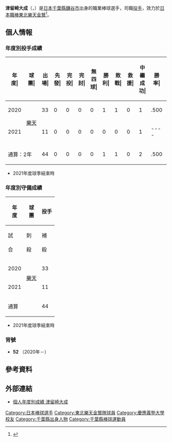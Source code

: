 {{Infobox NPB player|
|name=津留崎大成|
|image=|
|width=300|
|position=投手|
|team=東北樂天金鷲|
|number=52|
|bats=右|
|throws=右|
|birthdate={{birth_date_and_age|1997|10|10|mf=y}}|
|birthplace={{JPN}}[[千葉縣|千葉縣]][[鎌谷市|鎌谷市]]|
|debutdate=9月19日
|debutyear=2020年
|debutteam=東北樂天金鷲
|statyear=2020年球季
|stat1label=勝投－敗投
|stat1value=1－1
|stat2label=中繼－救援
|stat2value=2－0
|stat3label=三振－四壞
|stat3value=31－23
|stat4label=防禦率
|stat4value=4.40
|teams=<nowiki></nowiki> 
* [[慶應義塾高等學校|慶應義塾高等學校]]
* [[慶應義塾大學|慶應義塾大學]]
* [[東北樂天金鷲|東北樂天金鷲]](2020年－)
}}

'''津留崎大成'''（{{jpn|j=津留﨑 大成|hg=つるさき たいせい|rm=Tsurusaki Taisei}}，{{bd|1997年|10月10日||catIdx=Tsurusaki, Taisei}}）是[[日本|日本]][[千葉縣|千葉縣]][[鎌谷市|鎌谷市]]出身的職業棒球選手，司職[[投手|投手]]，效力於[[日本職棒|日本職棒]][[東北樂天金鷲|東北樂天金鷲]]<ref>{{cite web|url=https://www.sanspo.com/baseball/news/20191122/gol19112215370001-n1.html|title=楽天が新入団選手発表　ドラ１小深田は背番号０|publisher=サンケイスポーツ|date=2019-11-22|access-date=2020-11-13|archive-date=2019-12-20|archive-url=https://web.archive.org/web/20191220042437/https://www.sanspo.com/baseball/news/20191122/gol19112215370001-n1.html|dead-url=no}}</ref>。
 
== 個人情報 ==
=== 年度別投手成績 ===
{| class="wikitable" style="text-align:right; font-size:small"
|-bgcolor="#efefef"
!年<br>度|!!球<br>團|!!出<br>場|!!先<br>發|!!完<br>投|!!完<br>封|!!無<br>四<br>球|!!勝<br>利|!!敗<br>戰|!!救<br>援|!!中<br>繼<br>成<br>功|!!勝<br>率|!!打<br>者|!!投<br>球<br>局<br>數|!!被<br>安<br>打|!!被<br>全<br>壘<br>打|!!保<br>送|!!敬<br>遠|!!觸<br>身<br>球|!!三<br>振<br>數|!!暴<br>投|!!犯<br>規|!!失分|!!自<br>責<br>分|!!防<br>禦<br>率|!!WHIP
|-
|style="text-align:center;"|2020
|rowspan="2" style="text-align: center; white-space: nowrap;"|[[東北樂天金鷲|樂天]]
|33||0||0||0||0||1||1||0||1||.500||124||34.1||30||1||18||0||1||24||2||0||17||16||4.19||1.40
|-
|style="text-align:center;"|2021
|11||0||0||0||0||0||0||0||1||----||47||10.2||11||0||5||1||0||7||0||0||6||6||5.06||1.50
|-
!colspan="2"|通算：2年
|44||0||0||0||0||1||1||0||2||.500||194||45.0||41||1||23||1||1||31||2||0||23||22||4.40||1.42
|}
* 2021年度球季結束時

=== 年度別守備成績 ===
{| class="wikitable" style="text-align: right; font-size: small; border-collapse:collapse; padding: 1px;"
!rowspan="2"|年<br />度!!rowspan="2"|球<br />團!!colspan="10"|投手
|-style="line-height:1.25em;"
!試<br /><br />合!!刺<br /><br />殺!!補<br /><br />殺!!失<br /><br />誤!!雙<br /><br />殺!!守<br />備<br />率
|-
|style="text-align: center;"|2020
|rowspan="2" style="text-align: center; white-space: nowrap;"|[[東北樂天金鷲|樂天]]
|33||2||5||0||0||1.000
|-
|style="text-align:center;"|2021
|11||2||1||0||0||1.000
|-
!colspan="2"|通算
|44||4||6||0||0||1.000
|}
* 2021年度球季結束時

=== 背號 ===
* '''52''' （2020年－）

== 參考資料 ==
{{reflist}}

== 外部連結 ==
* [https://npb.jp/bis/players/11415151.html 個人年度別成績 津留崎大成] {{Wayback|url=https://npb.jp/bis/players/11415151.html |date=20210127104535 }} {{ja icon}} 

{{東北樂天金鷲球團球員名單}}
{{DEFAULTSORT:Tsurusaki, Taisei}}
[[Category:日本棒球選手|Category:日本棒球選手]]
[[Category:東北樂天金鷲隊球員|Category:東北樂天金鷲隊球員]]
[[Category:慶應義塾大學校友|Category:慶應義塾大學校友]]
[[Category:千葉縣出身人物|Category:千葉縣出身人物]]
[[Category:千葉縣棒球運動員|Category:千葉縣棒球運動員]]